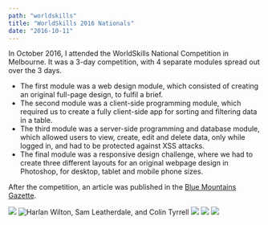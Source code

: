```yaml
---
path: "worldskills"
title: "WorldSkills 2016 Nationals"
date: "2016-10-11"
---
```


In October 2016, I attended the WorldSkills National Competition in Melbourne. It was a 3-day competition, with 4 separate modules spread out over the 3 days.

- The first module was a web design module, which consisted of creating an original full-page design, to fulfil a brief. 
- The second module was a client-side programming module, which required us to create a fully client-side app for sorting and filtering data in a table. 
- The third module was a server-side programming and database module, which allowed users to view, create, edit and delete data, only while logged in, and had to be protected against XSS attacks. 
- The final module was a responsive design challenge, where we had to create three different layouts for an original webpage design in Photoshop, for desktop, tablet and mobile phone sizes.

After the competition, an article was published in the [Blue Mountains Gazette](https://www.bluemountainsgazette.com.au/story/4238566/tafe-students-come-up-trumps).

<BlogCarousel>
    <Image src={"worldskills/stage.jpg"} />
    <Image src={"worldskills/colin-harlan.jpg"} alt="Harlan Wilton, Sam Leatherdale, and Colin Tyrrell" />
    <Image src={"worldskills/medal-headshot.jpg"} />
    <Image src={"worldskills/medal-front.jpg"} />
    <Image src={"worldskills/medal-back.jpg"} />
</BlogCarousel>